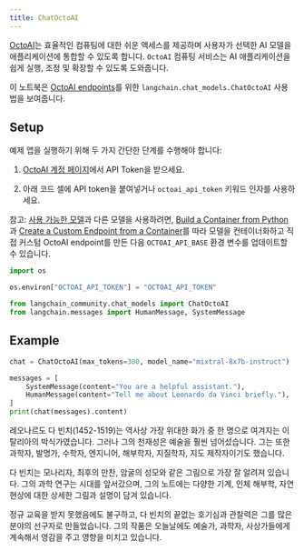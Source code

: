 ```yaml
---
title: ChatOctoAI
---
```


[OctoAI](https://docs.octoai.cloud/docs)는 효율적인 컴퓨팅에 대한 쉬운 액세스를 제공하며 사용자가 선택한 AI 모델을 애플리케이션에 통합할 수 있도록 합니다. `OctoAI` 컴퓨팅 서비스는 AI 애플리케이션을 쉽게 실행, 조정 및 확장할 수 있도록 도와줍니다.

이 노트북은 [OctoAI endpoints](https://octoai.cloud/text)를 위한 `langchain.chat_models.ChatOctoAI` 사용법을 보여줍니다.

## Setup

예제 앱을 실행하기 위해 두 가지 간단한 단계를 수행해야 합니다:

1. [OctoAI 계정 페이지](https://octoai.cloud/settings)에서 API Token을 받으세요.

2. 아래 코드 셀에 API token을 붙여넣거나 `octoai_api_token` 키워드 인자를 사용하세요.

참고: [사용 가능한 모델](https://octoai.cloud/text?selectedTags=Chat)과 다른 모델을 사용하려면, [Build a Container from Python](https://octo.ai/docs/bring-your-own-model/advanced-build-a-container-from-scratch-in-python)과 [Create a Custom Endpoint from a Container](https://octo.ai/docs/bring-your-own-model/create-custom-endpoints-from-a-container/create-custom-endpoints-from-a-container)를 따라 모델을 컨테이너화하고 직접 커스텀 OctoAI endpoint를 만든 다음 `OCTOAI_API_BASE` 환경 변수를 업데이트할 수 있습니다.

```python
import os

os.environ["OCTOAI_API_TOKEN"] = "OCTOAI_API_TOKEN"
```

```python
from langchain_community.chat_models import ChatOctoAI
from langchain.messages import HumanMessage, SystemMessage
```

## Example

```python
chat = ChatOctoAI(max_tokens=300, model_name="mixtral-8x7b-instruct")
```

```python
messages = [
    SystemMessage(content="You are a helpful assistant."),
    HumanMessage(content="Tell me about Leonardo da Vinci briefly."),
]
print(chat(messages).content)
```

레오나르도 다 빈치(1452-1519)는 역사상 가장 위대한 화가 중 한 명으로 여겨지는 이탈리아의 박식가였습니다. 그러나 그의 천재성은 예술을 훨씬 넘어섰습니다. 그는 또한 과학자, 발명가, 수학자, 엔지니어, 해부학자, 지질학자, 지도 제작자이기도 했습니다.

다 빈치는 모나리자, 최후의 만찬, 암굴의 성모와 같은 그림으로 가장 잘 알려져 있습니다. 그의 과학 연구는 시대를 앞서갔으며, 그의 노트에는 다양한 기계, 인체 해부학, 자연 현상에 대한 상세한 그림과 설명이 담겨 있습니다.

정규 교육을 받지 못했음에도 불구하고, 다 빈치의 끝없는 호기심과 관찰력은 그를 많은 분야의 선구자로 만들었습니다. 그의 작품은 오늘날에도 예술가, 과학자, 사상가들에게 계속해서 영감을 주고 영향을 미치고 있습니다.